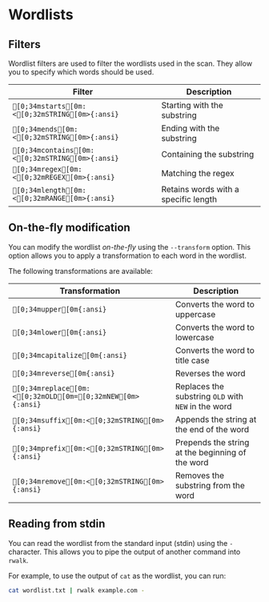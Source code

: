 # Wordlists

## Filters

Wordlist filters are used to filter the wordlists used in the scan. They allow you to specify which words should be used.

| Filter                                           | Description                          |
| ------------------------------------------------ | ------------------------------------ |
| `[0;34mstarts[0m:<[0;32mSTRING[0m>{:ansi}`   | Starting with the substring          |
| `[0;34mends[0m:<[0;32mSTRING[0m>{:ansi}`     | Ending with the substring            |
| `[0;34mcontains[0m:<[0;32mSTRING[0m>{:ansi}` | Containing the substring             |
| `[0;34mregex[0m:<[0;32mREGEX[0m>{:ansi}`     | Matching the regex                   |
| `[0;34mlength[0m:<[0;32mRANGE[0m>{:ansi}`    | Retains words with a specific length |

## On-the-fly modification

You can modify the wordlist _on-the-fly_ using the `--transform` option. This option allows you to apply a transformation to each word in the wordlist.

The following transformations are available:

| Transformation                                              | Description                                         |
| ----------------------------------------------------------- | --------------------------------------------------- |
| `[0;34mupper[0m{:ansi}`                                   | Converts the word to uppercase                      |
| `[0;34mlower[0m{:ansi}`                                   | Converts the word to lowercase                      |
| `[0;34mcapitalize[0m{:ansi}`                              | Converts the word to title case                     |
| `[0;34mreverse[0m{:ansi}`                                 | Reverses the word                                   |
| `[0;34mreplace[0m:<[0;32mOLD[0m=[0;32mNEW[0m>{:ansi}` | Replaces the substring `OLD` with `NEW` in the word |
| `[0;34msuffix[0m:<[0;32mSTRING[0m>{:ansi}`              | Appends the string at the end of the word           |
| `[0;34mprefix[0m:<[0;32mSTRING[0m>{:ansi}`              | Prepends the string at the beginning of the word    |
| `[0;34mremove[0m:<[0;32mSTRING[0m>{:ansi}`              | Removes the substring from the word                 |

## Reading from stdin

You can read the wordlist from the standard input (stdin) using the `-` character. This allows you to pipe the output of another command into `rwalk`.

For example, to use the output of `cat` as the wordlist, you can run:

```bash
cat wordlist.txt | rwalk example.com -
```